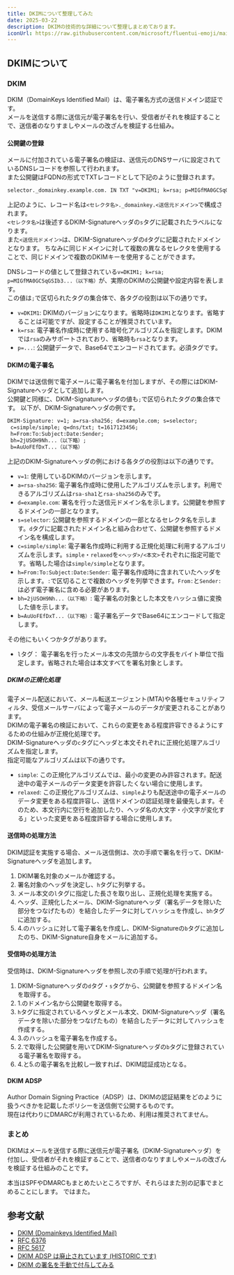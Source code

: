 ---
title: DKIMについて整理してみた
date: 2025-03-22
description: DKIMの技術的な詳細について整理しまとめております。
iconUrl: https://raw.githubusercontent.com/microsoft/fluentui-emoji/main/assets/Love%20letter/Flat/love_letter_flat.svg
---

## DKIMについて

### DKIM

DKIM（DomainKeys Identified Mail）は、電子署名方式の送信ドメイン認証です。  
メールを送信する際に送信元が電子署名を行い、受信者がそれを検証することで、送信者のなりすましやメールの改ざんを検証する仕組み。  

#### 公開鍵の登録

メールに付加されている電子署名の検証は、送信元のDNSサーバに設定されているDNSレコードを参照して行われます。  
また公開鍵はFQDNの形式でTXTレコードとして下記のように登録されます。

```txt
selector._domainkey.example.com. IN TXT "v=DKIM1; k=rsa; p=MIGfMA0GCSqGSIb3...（以下略）"
```

上記のように、レコード名は`<セレクタ名>._domainkey.<送信元ドメイン>`で構成されます。  
`<セレクタ名>`は後述するDKIM-Signatureヘッダの`s`タグに記載されたラベルになります。  
また`<送信元ドメイン>`は、DKIM-Signatureヘッダの`d`タグに記載されたドメインとなります。
ちなみに同じドメインに対して複数の異なるセレクタを使用することで、同じドメインで複数のDKIMキーを使用することができます。

DNSレコードの値として登録されている`v=DKIM1; k=rsa; p=MIGfMA0GCSqGSIb3...（以下略）`が、実際のDKIMの公開鍵や設定内容を表します。  
この値は`;`で区切られたタグの集合体で、各タグの役割は以下の通りです。

- `v=DKIM1`: DKIMのバージョンになります。省略時は`DKIM1`となります。省略することは可能ですが、設定することが推奨されています。
- `k=rsa`: 電子署名作成時に使用する暗号化アルゴリズムを指定します。DKIMでは`rsa`のみサポートされており、省略時も`rsa`となります。
- `p=...`: 公開鍵データで、Base64でエンコードされてます。必須タグです。

#### DKIMの電子署名

DKIMでは送信側で電子メールに電子署名を付加しますが、その際にはDKIM-Signatureヘッダとして追加します。  
公開鍵と同様に、DKIM-Signatureヘッダの値も`;`で区切られたタグの集合体です。
以下が、DKIM-Signatureヘッダの例です。

```txt
DKIM-Signature: v=1; a=rsa-sha256; d=example.com; s=selector;
 c=simple/simple; q=dns/txt; t=1617123456;
 h=From:To:Subject:Date:Sender;
 bh=2jUSOH9Nh...（以下略）;
 b=AuUoFEfDxT...（以下略）
```

上記のDKIM-Signatureヘッダの例における各タグの役割は以下の通りです。

- `v=1`: 使用しているDKIMのバージョンを示します。
- `a=rsa-sha256`: 電子署名作成時に使用したアルゴリズムを示します。利用できるアルゴリズムは`rsa-sha1`と`rsa-sha256`のみです。
- `d=example.com`: 署名を行った送信元ドメイン名を示します。公開鍵を参照するドメインの一部となります。
- `s=selector`: 公開鍵を参照するドメインの一部となるセレクタ名を示します。`d`タグに記載されたドメイン名と組み合わせて、公開鍵を参照するドメイン名を構成します。
- `c=simple/simple`: 電子署名作成時に利用する正規化処理に利用するアルゴリズムを示します。`simple`・`relaxed`を`<ヘッダ>/<本文>`それぞれに指定可能です。省略した場合は`simple/simple`となります。
- `h=From:To:Subject:Date:Sender`: 電子署名作成時に含まれていたヘッダを示します。`:`で区切ることで複数のヘッダを列挙できます。`From:`と`Sender:`は必ず電子署名に含める必要があります。
- `bh=2jUSOH9Nh...（以下略）`: 電子署名の対象とした本文をハッシュ値に変換した値を示します。
- `b=AuUoFEfDxT...（以下略）`: 電子署名データでBase64にエンコードして指定します。

その他にもいくつかタグがあります。

- `l`タグ： 電子署名を行ったメール本文の先頭からの文字長をバイト単位で指定します。省略された場合は本文すべてを署名対象とします。

##### DKIMの正規化処理

電子メール配送において、メール転送エージェント(MTA)や各種セキュリティフィルタ、受信メールサーバによって電子メールのデータが変更されることがあります。  
DKIMの電子署名の検証において、これらの変更をある程度許容できるようにするための仕組みが正規化処理です。  
DKIM-Signatureヘッダの`c`タグにヘッダと本文それぞれに正規化処理アルゴリズムを指定します。  
指定可能なアルゴリズムは以下の通りです。

- `simple`: この正規化アルゴリズムでは、最小の変更のみ許容されます。配送途中の電子メールのデータ変更を許容したくない場合に使用します。
- `relaxed`: この正規化アルゴリズムは、`simple`よりも配送途中の電子メールのデータ変更をある程度許容し、送信ドメインの認証処理を最優先します。そのため、本文行内に空行を追加したり、ヘッダ名の大文字・小文字が変化する」といった変更をある程度許容する場合に使用します。

#### 送信時の処理方法

DKIM認証を実施する場合、メール送信側は、次の手順で署名を行って、DKIM-Signatureヘッダを追加します。

1. DKIM署名対象のメールか確認する。
2. 署名対象のヘッダを決定し、`h`タグに列挙する。
3. メール本文の`l`タグに指定した長さを取り出し、正規化処理を実施する。
4. ヘッダ、正規化したメール、DKIM-Signatureヘッダ（署名データを除いた部分をつなげたもの）を結合したデータに対してハッシュを作成し、`bh`タグに追加する。
5. 4.のハッシュに対して電子署名を作成し、DKIM-Signatureの`b`タグに追加したのち、DKIM-Signature自身をメールに追加する。

#### 受信時の処理方法

受信時は、DKIM-Signatureヘッダを参照し次の手順で処理が行われます。

1. DKIM-Signatureヘッダの`d`タグ・`s`タグから、公開鍵を参照するドメイン名を取得する。
2. 1.のドメイン名から公開鍵を取得する。
3. `h`タグに指定されているヘッダとメール本文、DKIM-Signatureヘッダ（署名データを除いた部分をつなげたもの）を結合したデータに対してハッシュを作成する。
4. 3.のハッシュを電子署名を作成する。
5. 2.で取得した公開鍵を用いてDKIM-Signatureヘッダの`b`タグに登録されている電子署名を取得する。
6. 4.と5.の電子署名を比較し一致すれば、DKIM認証成功となる。

#### DKIM ADSP

Author Domain Signing Practice（ADSP）は、DKIMの認証結果をどのように扱うべきかを記載したポリシーを送信側で公開するものです。  
現在は代わりにDMARCが利用されているため、利用は推奨されてません。  

### まとめ

DKIMはメールを送信する際に送信元が電子署名（DKIM-Signatureヘッダ）を付加し、受信者がそれを検証することで、送信者のなりすましやメールの改ざんを検証する仕組みのことです。  

本当はSPFやDMARCもまとめたいところですが、それらはまた別の記事でまとめることにします。
ではまた。

## 参考文献

- [DKIM (Domainkeys Identified Mail)](https://salt.iajapan.org/wpmu/anti_spam/admin/tech/explanation/dkim/)
- [RFC 6376](https://datatracker.ietf.org/doc/html/rfc6376)
- [RFC 5617](https://www.rfc-editor.org/rfc/rfc5617.html)
- [DKIM ADSP は廃止されています (HISTORIC です)](https://eng-blog.iij.ad.jp/archives/20947)
- [DKIM の署名を手動で付与してみる](https://tech.quickguard.jp/posts/dkim/)
